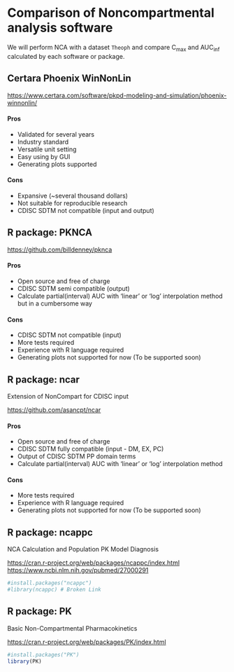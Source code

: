 # Comparison of Noncompartmental analysis software

We will perform NCA with a dataset `Theoph` and compare C~max~ and AUC~inf~ calculated by each software or package.

## Certara Phoenix WinNonLin

<https://www.certara.com/software/pkpd-modeling-and-simulation/phoenix-winnonlin/>

#### Pros

- Validated for several years
- Industry standard
- Versatile unit setting
- Easy using by GUI 
- Generating plots supported

#### Cons

- Expansive (~several thousand dollars)
- Not suitable for reproducible research
- CDISC SDTM not compatible (input and output)

## R package: PKNCA

<https://github.com/billdenney/pknca>

#### Pros

- Open source and free of charge
- CDISC SDTM semi compatible (output)
- Calculate partial(interval) AUC with 'linear' or 'log' interpolation method but in a cumbersome way

#### Cons
 
- CDISC SDTM not compatible (input)
- More tests required
- Experience with R language required
- Generating plots not supported for now (To be supported soon)


## R package: ncar

Extension of NonCompart for CDISC input

<https://github.com/asancpt/ncar>

#### Pros

- Open source and free of charge
- CDISC SDTM fully compatible (input - DM, EX, PC)
- Output of CDISC SDTM PP domain terms 
- Calculate partial(interval) AUC with 'linear' or 'log' interpolation method

#### Cons

- More tests required
- Experience with R language required
- Generating plots not supported for now (To be supported soon)

## R package: ncappc

NCA Calculation and Population PK Model Diagnosis

<https://cran.r-project.org/web/packages/ncappc/index.html>
<https://www.ncbi.nlm.nih.gov/pubmed/27000291>

```r
#install.packages("ncappc")
#library(ncappc) # Broken Link
```


## R package: PK

Basic Non-Compartmental Pharmacokinetics

<https://cran.r-project.org/web/packages/PK/index.html>


```r
#install.packages("PK")
library(PK)
```